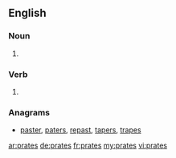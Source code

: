 ==English==

===Noun===
{{head|en|plural}}

# {{plural of|prate|lang=en}}

===Verb===
{{head|en}}

# {{en-third-person singular of|prate}}

===Anagrams===
* [[paster#English|paster]], [[paters#English|paters]], [[repast#English|repast]], [[tapers#English|tapers]], [[trapes#English|trapes]]

[[ar:prates]]
[[de:prates]]
[[fr:prates]]
[[my:prates]]
[[vi:prates]]